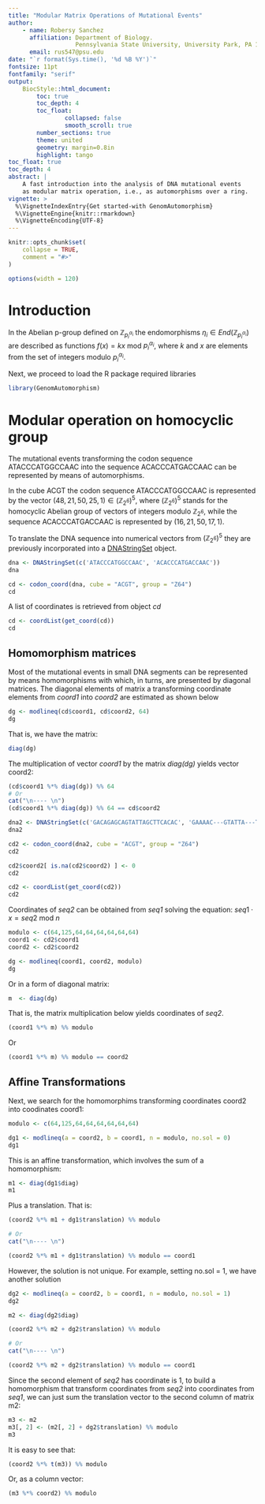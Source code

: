 ```yaml
---
title: "Modular Matrix Operations of Mutational Events"
author: 
    - name: Robersy Sanchez
      affiliation: Department of Biology.
                   Pennsylvania State University, University Park, PA 16802
      email: rus547@psu.edu
date: "`r format(Sys.time(), '%d %B %Y')`"
fontsize: 11pt
fontfamily: "serif"
output:
    BiocStyle::html_document:
        toc: true
        toc_depth: 4
        toc_float:
                collapsed: false
                smooth_scroll: true
        number_sections: true
        theme: united 
        geometry: margin=0.8in
        highlight: tango
toc_float: true
toc_depth: 4
abstract: |
    A fast introduction into the analysis of DNA mutational events 
    as modular matrix operation, i.e., as automorphisms over a ring.
vignette: >
  %\VignetteIndexEntry{Get started-with GenomAutomorphism}
  %\VignetteEngine{knitr::rmarkdown}
  %\VignetteEncoding{UTF-8}
---
```


```r
knitr::opts_chunk$set(
    collapse = TRUE,
    comment = "#>"
)
```


```r
options(width = 120)
```

# Introduction

In the Abelian p-group defined on $\mathbb{Z}_{p^{\alpha_{i}}_i}$  the 
endomorphisms $\eta_i \in End(\mathbb{Z}_{p^{\alpha_{i}}_i})$ are described as
functions $f(x)=kx$ mod $p^{\alpha_{i}}_i$, where $k$ and $x$ are elements 
from the set of integers modulo $p^{\alpha_{i}}_i$.

Next, we proceed to load the R package required libraries
```r
library(GenomAutomorphism)
```

# Modular operation on homocyclic group

The mutational events transforming the codon sequence ATACCCATGGCCAAC into the
sequence ACACCCATGACCAAC can be represented by means of automorphisms.


In the cube ACGT the codon sequence ATACCCATGGCCAAC is represented by the 
vector $(48,21,50,25,1) \in (\mathbb{Z}_{2^6})^5$, where $(\mathbb{Z}_{2^6})^5$
stands for the homocyclic Abelian group of vectors of integers modulo 
$\mathbb{Z}_{2^6}$, while the sequence ACACCCATGACCAAC is represented by
$(16,21,50,17,1)$.

To translate the DNA sequence into numerical vectors from 
$(\mathbb{Z}_{2^6})^5$ they are previously incorporated into a 
[DNAStringSet](https://rdrr.io/bioc/Biostrings/man/XStringSet-class.html) 
object.

```r
dna <- DNAStringSet(c('ATACCCATGGCCAAC', 'ACACCCATGACCAAC'))
dna
```


```r
cd <- codon_coord(dna, cube = "ACGT", group = "Z64")
cd
```

A list of coordinates is retrieved from object *cd*
```r
cd <- coordList(get_coord(cd))
cd
```

## Homomorphism matrices

Most of the mutational events in small DNA segments can be represented by 
means homomorphisms with which, in turns, are presented by diagonal matrices.
The diagonal elements of matrix a transforming coordinate elements from
*coord1* into *coord2* are estimated as shown below
```r
dg <- modlineq(cd$coord1, cd$coord2, 64)
dg
```

That is, we have the matrix:
```r
diag(dg)
```
The multiplication of vector *coord1* by the matrix *diag(dg)* yields vector
coord2:
```r
(cd$coord1 %*% diag(dg)) %% 64
# Or
cat("\n---- \n")
(cd$coord1 %*% diag(dg)) %% 64 == cd$coord2

```

```r
dna2 <- DNAStringSet(c('GACAGAGCAGTATTAGCTTCACAC', 'GAAAAC---GTATTA---TCAAAG'))
dna2
```

```r
cd2 <- codon_coord(dna2, cube = "ACGT", group = "Z64")
cd2
```

```r
cd2$coord2[ is.na(cd2$coord2) ] <- 0
cd2
```

```r
cd2 <- coordList(get_coord(cd2))
cd2
```


Coordinates of *seq2* can be obtained from *seq1* solving the equation:
$seq1 \cdot x = seq2$ mod $n$
```r
modulo <- c(64,125,64,64,64,64,64,64)
coord1 <- cd2$coord1
coord2 <- cd2$coord2

dg <- modlineq(coord1, coord2, modulo)
dg
```

Or in a form of diagonal matrix:
```r
m  <- diag(dg)
```

That is, the matrix multiplication below yields coordinates of *seq2*.
```r
(coord1 %*% m) %% modulo
```

Or
```r
(coord1 %*% m) %% modulo == coord2
```

## Affine Transformations

Next, we search for the homomorphims transforming coordinates coord2 into
coodinates coord1:
```r
modulo <- c(64,125,64,64,64,64,64,64)

dg1 <- modlineq(a = coord2, b = coord1, n = modulo, no.sol = 0)
dg1
```

This is an affine transformation, which involves the sum of a homomorphism:
```r
m1 <- diag(dg1$diag)
m1
```

Plus a translation. That is:
```r
(coord2 %*% m1 + dg1$translation) %% modulo

# Or
cat("\n---- \n")

(coord2 %*% m1 + dg1$translation) %% modulo == coord1
```

However, the solution is not unique. For example, setting no.sol = 1, we have
another solution
```r
dg2 <- modlineq(a = coord2, b = coord1, n = modulo, no.sol = 1)
dg2
```

```r
m2 <- diag(dg2$diag)

(coord2 %*% m2 + dg2$translation) %% modulo

# Or
cat("\n---- \n")

(coord2 %*% m2 + dg2$translation) %% modulo == coord1
```

Since the second element of *seq2* has coordinate is 1, to build a homomorphism that 
transform coordinates from *seq2* into coordinates from *seq1*, we can just sum 
the translation vector to the second column of matrix m2:

```r
m3 <- m2
m3[, 2] <- (m2[, 2] + dg2$translation) %% modulo
m3
```

It is easy to see that:
```r
(coord2 %*% t(m3)) %% modulo
```

Or, as a column vector:
```r
(m3 %*% coord2) %% modulo
```




